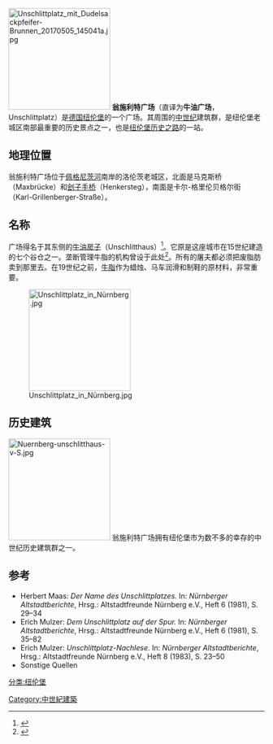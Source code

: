 [[File:Unschlittplatz_mit_Dudelsackpfeifer-Brunnen_20170505_145041a.jpg|200px]]
'''翁施利特广场'''（直译为'''牛油广场'''，Unschlittplatz）是[[德国|德国]][[纽伦堡|纽伦堡]]的一个广场。其周围的[[中世纪|中世纪]]建筑群，是纽伦堡老城区南部最重要的历史景点之一，也是[[纽伦堡历史之路|纽伦堡历史之路]]的一站。

== 地理位置 ==
翁施利特广场位于[[佩格尼茨河|佩格尼茨河]]南岸的洛伦茨老城区，北面是马克斯桥（Maxbrücke）和[[刽子手桥|刽子手桥]]（Henkersteg），南面是卡尔-格里伦贝格尔街（Karl-Grillenberger-Straße）。

== 名称 ==
广场得名于其东侧的[[牛油房子|牛油房子]]（Unschlitthaus）<ref>{{Cite web |url=http://www.baukunst-nuernberg.de/epoche.php?epoche=Gotik&objekt=Unschlitthaus |title=Unschlitthaus. In: Baukunst Nürnberg |accessdate=2020-08-12 |archive-date=2013-06-29 |archive-url=https://web.archive.org/web/20130629163821/http://www.baukunst-nuernberg.de/epoche.php?epoche=Gotik&objekt=Unschlitthaus |dead-url=no }}</ref>。它原是这座城市在15世纪建造的七个谷仓之一。垄断管理牛脂的机构曾设于此处<ref>{{Stadtlexikon Nürnberg|lemma=Ochsen- und Unschlittamt|autor=PF|seite=775|nurlemma=ja}}</ref>。所有的屠夫都必须把废脂肪卖到那里去。在19世纪之前，[[牛脂|牛脂]]作为蜡烛、马车润滑和制鞋的原材料，非常重要。

[[File:Unschlittplatz_in_Nürnberg.jpg|200px]]

== 历史建筑 ==
[[File:Nuernberg-unschlitthaus-v-S.jpg|200px]]
翁施利特广场拥有纽伦堡市为数不多的幸存的中世纪历史建筑群之一。

== 参考 ==
* Herbert Maas: ''Der Name des Unschlittplatzes.'' In: ''Nürnberger Altstadtberichte'', Hrsg.: Altstadtfreunde Nürnberg e.V., Heft 6 (1981), S. 29–34
* Erich Mulzer: ''Dem Unschlittplatz auf der Spur.'' In: ''Nürnberger Altstadtberichte'', Hrsg.: Altstadtfreunde Nürnberg e.V., Heft 6 (1981), S. 35–82
* Erich Mulzer: ''Unschlittplatz-Nachlese''. In: ''Nürnberger Altstadtberichte'', Hrsg.: Altstadtfreunde Nürnberg e.V., Heft 8 (1983), S. 23–50
* Sonstige Quellen
<references/>
[[分类:纽伦堡|分类:纽伦堡]]
[[Category:中世紀建築|Category:中世紀建築]]